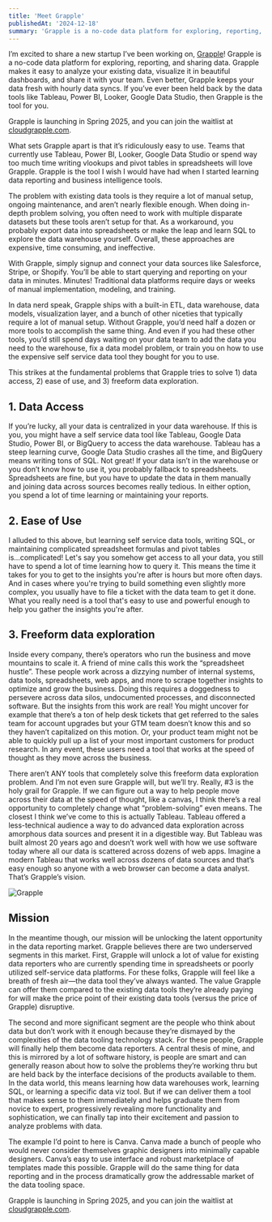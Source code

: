 ```yaml
---
title: 'Meet Grapple'
publishedAt: '2024-12-18'
summary: 'Grapple is a no-code data platform for exploring, reporting, and sharing data.'
---
```


I’m excited to share a new startup I’ve been working on, [Grapple](https://cloudgrapple.com/?utm_source=jacksellwood.com)! Grapple is a no-code data platform for exploring, reporting, and sharing data. Grapple makes it easy to analyze your existing data, visualize it in beautiful dashboards, and share it with your team. Even better, Grapple keeps your data fresh with hourly data syncs. If you’ve ever been held back by the data tools like Tableau, Power BI, Looker, Google Data Studio, then Grapple is the tool for you.

Grapple is launching in Spring 2025, and you can join the waitlist at [cloudgrapple.com](https://cloudgrapple.com/?utm_source=jacksellwood.com).

What sets Grapple apart is that it’s ridiculously easy to use. Teams that currently use Tableau, Power BI, Looker, Google Data Studio or spend way too much time writing vlookups and pivot tables in spreadsheets will love Grapple. Grapple is the tool I wish I would have had when I started learning data reporting and business intelligence tools. 

The problem with existing data tools is they require a lot of manual setup, ongoing maintenance, and aren’t nearly flexible enough. When doing in-depth problem solving, you often need to work with multiple disparate datasets but these tools aren’t setup for that. As a workaround, you probably export data into spreadsheets or make the leap and learn SQL to explore the data warehouse yourself. Overall, these approaches are expensive, time consuming, and ineffective.

With Grapple, simply signup and connect your data sources like Salesforce, Stripe, or Shopify. You’ll be able to start querying and reporting on your data in minutes. Minutes! Traditional data platforms require days or weeks of manual implementation, modeling, and training. 

In data nerd speak, Grapple ships with a built-in ETL, data warehouse, data models, visualization layer, and a bunch of other niceties that typically require a lot of manual setup. Without Grapple, you’d need half a dozen or more tools to accomplish the same thing. And even if you had these other tools, you’d still spend days waiting on your data team to add the data you need to the warehouse, fix a data model problem, or train you on how to use the expensive self service data tool they bought for you to use.

This strikes at the fundamental problems that Grapple tries to solve 1) data access, 2) ease of use, and 3) freeform data exploration.

## 1. Data Access
If you’re lucky, all your data is centralized in your data warehouse. If this is you, you might have a self service data tool like Tableau, Google Data Studio, Power BI, or BigQuery to access the data warehouse. Tableau has a steep learning curve, Google Data Studio crashes all the time, and BigQuery means writing tons of SQL. Not great! If your data isn’t in the warehouse or you don’t know how to use it, you probably fallback to spreadsheets. Spreadsheets are fine, but you have to update the data in them manually and joining data across sources becomes really tedious. In either option, you spend a lot of time learning or maintaining your reports.

## 2. Ease of Use
I alluded to this above, but learning self service data tools, writing SQL, or maintaining complicated spreadsheet formulas and pivot tables is...complicated! Let's say you somehow get access to all your data, you still have to spend a lot of time learning how to query it. This means the time it takes for you to get to the insights you're after is hours but more often days. And in cases where you're trying to build something even slightly more complex, you usually have to file a ticket with the data team to get it done. What you really need is a tool that's easy to use and powerful enough to help you gather the insights you're after.

## 3. Freeform data exploration
Inside every company, there’s operators who run the business and move mountains to scale it. A friend of mine calls this work the “spreadsheet hustle”. These people work across a dizzying number of internal systems, data tools, spreadsheets, web apps, and more to scrape together insights to optimize and grow the business. Doing this requires a doggedness to persevere across data silos, undocumented processes, and disconnected software. But the insights from this work are real! You might uncover for example that there’s a ton of help desk tickets that get referred to the sales team for account upgrades but your GTM team doesn’t know this and so they haven’t capitalized on this motion. Or, your product team might not be able to quickly pull up a list of your most important customers for product research. In any event, these users need a tool that works at the speed of thought as they move across the business. 

There aren’t ANY tools that completely solve this freeform data exploration problem. And I’m not even sure Grapple will, but we’ll try. Really, #3 is the holy grail for Grapple. If we can figure out a way to help people move across their data at the speed of thought, like a canvas, I think there’s a real opportunity to completely change what “problem-solving” even means. The closest I think we’ve come to this is actually Tableau. Tableau offered a less-technical audience a way to do advanced data exploration across amorphous data sources and present it in a digestible way. But Tableau was built almost 20 years ago and doesn’t work well with how we use software today where all our data is scattered across dozens of web apps. Imagine a modern Tableau that works well across dozens of data sources and that’s easy enough so anyone with a web browser can become a data analyst. That’s Grapple’s vision.

![Grapple](/grapple-gif.gif)

## Mission

In the meantime though, our mission will be unlocking the latent opportunity in the data reporting market. Grapple believes there are two underserved segments in this market. First, Grapple will unlock a lot of value for existing data reporters who are currently spending time in spreadsheets or poorly utilized self-service data platforms. For these folks, Grapple will feel like a breath of fresh air—the data tool they’ve always wanted. The value Grapple can offer them compared to the existing data tools they’re already paying for will make the price point of their existing data tools (versus the price of Grapple) disruptive.

The second and more significant segment are the people who think about data but don’t work with it enough because they’re dismayed by the complexities of the data tooling technology stack. For these people, Grapple will finally help them become data reporters. A central thesis of mine, and this is mirrored by a lot of software history, is people are smart and can generally reason about how to solve the problems they’re working thru but are held back by the interface decisions of the products available to them. In the data world, this means learning how data warehouses work, learning SQL, or learning a specific data viz tool. But if we can deliver them a tool that makes sense to them immediately and helps graduate them from novice to expert, progressively revealing more functionality and sophistication, we can finally tap into their excitement and passion to analyze problems with data. 

The example I’d point to here is Canva. Canva made a bunch of people who would never consider themselves graphic designers into minimally capable designers. Canva’s easy to use interface and robust marketplace of templates made this possible. Grapple will do the same thing for data reporting and in the process dramatically grow the addressable market of the data tooling space.

Grapple is launching in Spring 2025, and you can join the waitlist at [cloudgrapple.com](https://cloudgrapple.com/?utm_source=jacksellwood.com).